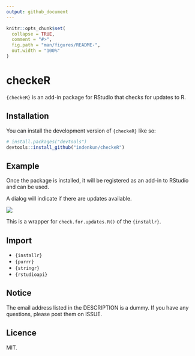 ```yaml
---
output: github_document
---
```


<!-- README.md is generated from README.Rmd. Please edit that file -->

```r
knitr::opts_chunk$set(
  collapse = TRUE,
  comment = "#>",
  fig.path = "man/figures/README-",
  out.width = "100%"
)
```

# checkeR

<!-- badges: start -->
<!-- badges: end -->

`{checkeR}` is an add-in package for RStudio that checks for updates to R.

## Installation

You can install the development version of `{checkeR}` like so:

``` r
# install.packages("devtools")
devtools::install_github("indenkun/checkeR")
```

## Example

Once the package is installed, it will be registered as an add-in to RStudio and can be used.

A dialog will indicate if there are updates available.

![](img/checkeR.gif)

This is a wrapper for `check.for.updates.R()` of the `{installr}`.

## Import

* `{installr}`
* `{purrr}`
* `{stringr}`
* `{rstudioapi}`

## Notice

The email address listed in the DESCRIPTION is a dummy. If you have any questions, please post them on ISSUE.


## Licence

MIT.
